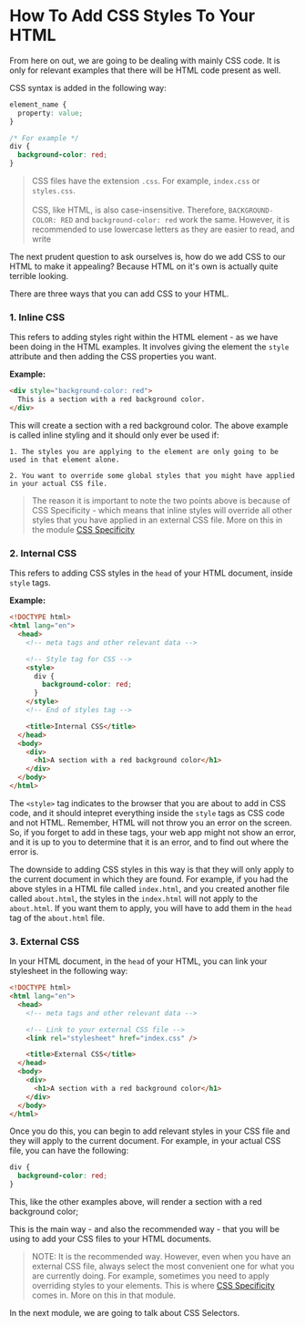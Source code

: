 
# How To Add CSS Styles To Your HTML

<Callout type="info">
  From here on out, we are going to be dealing with mainly CSS code. It is only
  for relevant examples that there will be HTML code present as well.
</Callout>

CSS syntax is added in the following way:

```css
element_name {
  property: value;
}

/* For example */
div {
  background-color: red;
}
```

> CSS files have the extension `.css`. For example, `index.css` or `styles.css`. <br /> <br />
> CSS, like HTML, is also case-insensitive. Therefore, `BACKGROUND-COLOR: RED` and `background-color: red` work the same. However, it is recommended to use lowercase letters as they are easier to read, and write

The next prudent question to ask ourselves is, how do we add CSS to our HTML to make it appealing? Because HTML on it's own is actually quite terrible looking.

There are three ways that you can add CSS to your HTML.

### 1. Inline CSS

This refers to adding styles right within the HTML element - as we have been doing in the HTML examples. It involves giving the element the `style` attribute and then adding the CSS properties you want.

**Example:**

```html
<div style="background-color: red">
  This is a section with a red background color.
</div>
```

This will create a section with a red background color. The above example is called inline styling and it should only ever be used if:

    1. The styles you are applying to the element are only going to be used in that element alone.

    2. You want to override some global styles that you might have applied in your actual CSS file.

> The reason it is important to note the two points above is because of CSS Specificity - which means that inline styles will override all other styles that you have applied in an external CSS file. More on this in the module [CSS Specificity](/css/cascading)

### 2. Internal CSS

This refers to adding CSS styles in the `head` of your HTML document, inside `style` tags.

**Example:**

```html
<!DOCTYPE html>
<html lang="en">
  <head>
    <!-- meta tags and other relevant data -->

    <!-- Style tag for CSS -->
    <style>
      div {
        background-color: red;
      }
    </style>
    <!-- End of styles tag -->

    <title>Internal CSS</title>
  </head>
  <body>
    <div>
      <h1>A section with a red background color</h1>
    </div>
  </body>
</html>
```

The `<style>` tag indicates to the browser that you are about to add in CSS code, and it should intepret everything inside the `style` tags as CSS code and not HTML. Remember, HTML will not throw you an error on the screen. So, if you forget to add in these tags, your web app might not show an error, and it is up to you to determine that it is an error, and to find out where the error is.

The downside to adding CSS styles in this way is that they will only apply to the current document in which they are found. For example, if you had the above styles in a HTML file called `index.html`, and you created another file called `about.html`, the styles in the `index.html` will not apply to the `about.html`. If you want them to apply, you will have to add them in the `head` tag of the `about.html` file.

### 3. External CSS

In your HTML document, in the `head` of your HTML, you can link your stylesheet in the following way:

```html
<!DOCTYPE html>
<html lang="en">
  <head>
    <!-- meta tags and other relevant data -->

    <!-- Link to your external CSS file -->
    <link rel="stylesheet" href="index.css" />

    <title>External CSS</title>
  </head>
  <body>
    <div>
      <h1>A section with a red background color</h1>
    </div>
  </body>
</html>
```

Once you do this, you can begin to add relevant styles in your CSS file and they will apply to the current document. For example, in your actual CSS file, you can have the following:

```css
div {
  background-color: red;
}
```

This, like the other examples above, will render a section with a red background color;

This is the main way - and also the recommended way - that you will be using to add your CSS files to your HTML documents.

> NOTE: It is the recommended way. However, even when you have an external CSS file, always select the most convenient one for what you are currently doing. For example, sometimes you need to apply overriding styles to your elements. This is where [CSS Specificity](/css/cascading) comes in. More on this in that module.

In the next module, we are going to talk about CSS Selectors.
